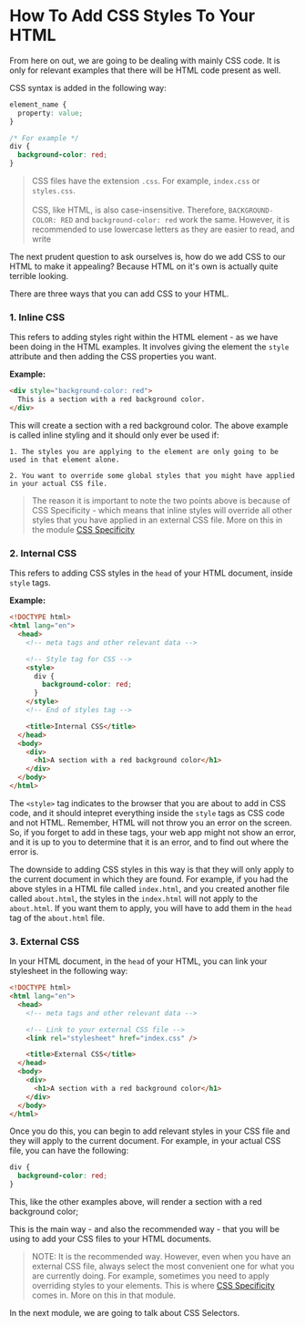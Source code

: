 
# How To Add CSS Styles To Your HTML

<Callout type="info">
  From here on out, we are going to be dealing with mainly CSS code. It is only
  for relevant examples that there will be HTML code present as well.
</Callout>

CSS syntax is added in the following way:

```css
element_name {
  property: value;
}

/* For example */
div {
  background-color: red;
}
```

> CSS files have the extension `.css`. For example, `index.css` or `styles.css`. <br /> <br />
> CSS, like HTML, is also case-insensitive. Therefore, `BACKGROUND-COLOR: RED` and `background-color: red` work the same. However, it is recommended to use lowercase letters as they are easier to read, and write

The next prudent question to ask ourselves is, how do we add CSS to our HTML to make it appealing? Because HTML on it's own is actually quite terrible looking.

There are three ways that you can add CSS to your HTML.

### 1. Inline CSS

This refers to adding styles right within the HTML element - as we have been doing in the HTML examples. It involves giving the element the `style` attribute and then adding the CSS properties you want.

**Example:**

```html
<div style="background-color: red">
  This is a section with a red background color.
</div>
```

This will create a section with a red background color. The above example is called inline styling and it should only ever be used if:

    1. The styles you are applying to the element are only going to be used in that element alone.

    2. You want to override some global styles that you might have applied in your actual CSS file.

> The reason it is important to note the two points above is because of CSS Specificity - which means that inline styles will override all other styles that you have applied in an external CSS file. More on this in the module [CSS Specificity](/css/cascading)

### 2. Internal CSS

This refers to adding CSS styles in the `head` of your HTML document, inside `style` tags.

**Example:**

```html
<!DOCTYPE html>
<html lang="en">
  <head>
    <!-- meta tags and other relevant data -->

    <!-- Style tag for CSS -->
    <style>
      div {
        background-color: red;
      }
    </style>
    <!-- End of styles tag -->

    <title>Internal CSS</title>
  </head>
  <body>
    <div>
      <h1>A section with a red background color</h1>
    </div>
  </body>
</html>
```

The `<style>` tag indicates to the browser that you are about to add in CSS code, and it should intepret everything inside the `style` tags as CSS code and not HTML. Remember, HTML will not throw you an error on the screen. So, if you forget to add in these tags, your web app might not show an error, and it is up to you to determine that it is an error, and to find out where the error is.

The downside to adding CSS styles in this way is that they will only apply to the current document in which they are found. For example, if you had the above styles in a HTML file called `index.html`, and you created another file called `about.html`, the styles in the `index.html` will not apply to the `about.html`. If you want them to apply, you will have to add them in the `head` tag of the `about.html` file.

### 3. External CSS

In your HTML document, in the `head` of your HTML, you can link your stylesheet in the following way:

```html
<!DOCTYPE html>
<html lang="en">
  <head>
    <!-- meta tags and other relevant data -->

    <!-- Link to your external CSS file -->
    <link rel="stylesheet" href="index.css" />

    <title>External CSS</title>
  </head>
  <body>
    <div>
      <h1>A section with a red background color</h1>
    </div>
  </body>
</html>
```

Once you do this, you can begin to add relevant styles in your CSS file and they will apply to the current document. For example, in your actual CSS file, you can have the following:

```css
div {
  background-color: red;
}
```

This, like the other examples above, will render a section with a red background color;

This is the main way - and also the recommended way - that you will be using to add your CSS files to your HTML documents.

> NOTE: It is the recommended way. However, even when you have an external CSS file, always select the most convenient one for what you are currently doing. For example, sometimes you need to apply overriding styles to your elements. This is where [CSS Specificity](/css/cascading) comes in. More on this in that module.

In the next module, we are going to talk about CSS Selectors.
